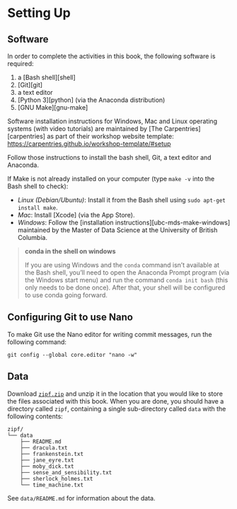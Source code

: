 # Setting Up {#install}

## Software {#install-software}

In order to complete the activities in this book,
the following software is required:

1. a [Bash shell][shell]
2. [Git][git]
3. a text editor
4. [Python 3][python] (via the Anaconda distribution)
5. [GNU Make][gnu-make]

Software installation instructions for Windows, Mac and Linux operating systems
(with video tutorials) are maintained by [The Carpentries][carpentries]
as part of their workshop website template:
[https://carpentries.github.io/workshop-template/#setup](https://carpentries.github.io/workshop-template/#setup)

Follow those instructions to install the bash shell, Git, a text editor and Anaconda.

If Make is not already installed on your computer (type `make -v` into the Bash shell to check): 

- *Linux (Debian/Ubuntu)*: Install it from the Bash shell using `sudo apt-get install make`.
- *Mac*: Install [Xcode] (via the App Store).
- *Windows*: Follow the [installation instructions][ubc-mds-make-windows] maintained by the
  Master of Data Science at the University of British Columbia.

> **conda in the shell on windows**
>
> If you are using Windows and the `conda` command isn’t available at the Bash shell,
> you’ll need to open the Anaconda Prompt program (via the Windows start menu)
> and run the command `conda init bash` (this only needs to be done once).
> After that, your shell will be configured to use conda going forward.

## Configuring Git to use Nano {#install-git-nano}

To make Git use the Nano editor for writing commit messages,
run the following command:

```shell
git config --global core.editor "nano -w"
```
  
## Data {#install-data}

Download [`zipf.zip`][data-files] and unzip it in the location that you would like
to store the files associated with this book.
When you are done,
you should have a directory called `zipf`,
containing a single sub-directory called `data`
with the following contents:
 
```text
zipf/
└── data
    ├── README.md
    ├── dracula.txt
    ├── frankenstein.txt
    ├── jane_eyre.txt
    ├── moby_dick.txt
    ├── sense_and_sensibility.txt
    ├── sherlock_holmes.txt
    └── time_machine.txt
```

See `data/README.md` for information about the data.

[data-files]: data/zipf.zip
